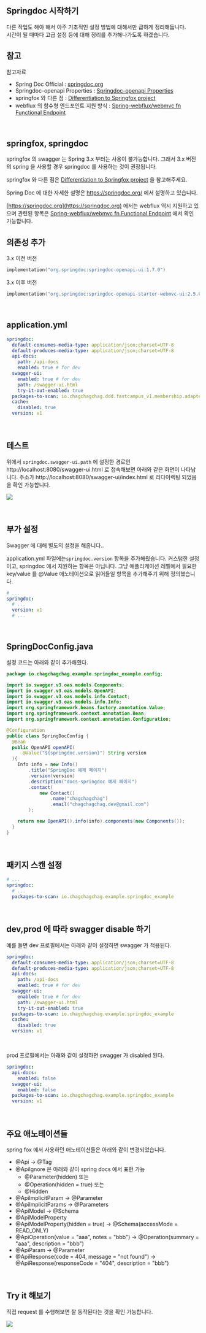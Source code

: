 ## Springdoc 시작하기
다른 작업도 해야 해서 아주 기초적인 설정 방법에 대해서만 급하게 정리해둡니다.<br/>
시간이 될 때마다 고급 설정 등에 대해 정리를 추가해나가도록 하겠습니다.<br/>



## 참고

참고자료

- Spring Doc Official : [springdoc.org](https://springdoc.org/)
- Springdoc-openapi Properties : [Springdoc-openapi Properties](https://springdoc.org/#properties)
- springfox 와 다른 점 :  [Differentiation to Springfox project](https://springdoc.org/#differentiation-to-springfox-project)
- webflux 의 함수형 엔드포인트 지원 방식 : [Spring-webflux/webmvc fn Functional Endpoint](https://springdoc.org/#spring-webfluxwebmvc-fn-with-functional-endpoints)

<br/>



## springfox, springdoc

springfox 의 swagger 는 Spring 3.x 부터는 사용이 불가능합니다. 그래서 3.x 버전의 spring 을 사용할 경우 springdoc 를 사용하는 것이 권장됩니다.

springfox 와 다른 점은 [Differentiation to Springfox project](https://springdoc.org/#differentiation-to-springfox-project) 을 참고해주세요.<br/>

Spring Doc 에 대한 자세한 설명은 https://springdoc.org/ 에서 설명하고 있습니다. <br/>

[https://springdoc.org](https://springdoc.org) 에서는 webflux 역시 지원하고 있으며 관련된 항목은 [Spring-webflux/webmvc fn Functional Endpoint](https://springdoc.org/#spring-webfluxwebmvc-fn-with-functional-endpoints) 에서 확인 가능합니다.<br/>



## 의존성 추가

3.x 이전 버전

```kotlin
implementation("org.springdoc:springdoc-openapi-ui:1.7.0")
```

3.x 이후 버전

```kotlin
implementation("org.springdoc:springdoc-openapi-starter-webmvc-ui:2.5.0")
```

<br/>



## application.yml

```yaml
springdoc:
  default-consumes-media-type: application/json;charset=UTF-8
  default-produces-media-type: application/json;charset=UTF-8
  api-docs:
    path: /api-docs
    enabled: true # for dev
  swagger-ui:
    enabled: true # for dev
    path: /swagger-ui.html
    try-it-out-enabled: true
  packages-to-scan: io.chagchagchag.ddd.fastcampus_v1.membership.adapter.in.web
  cache:
    disabled: true
  version: v1
```

<br/>



## 테스트

위에서 `springdoc.swagger-ui.path` 에 설정한 경로인 http://localhost:8080/swagger-ui.html 로 접속해보면 아래와 같은 화면이 나타납니다. 주소가 http://localhost:8080/swagger-ui/index.html 로 리다이렉팅 되었음을 확인 가능합니다.

![](./img/example-howto/springdoc.png)

<br/>



## 부가 설정

Swagger 에 대해 별도의 설정을 해줍니다..<br/>

application.yml 파일에는`springdoc.version` 항목을 추가해줬습니다. 커스텀한 설정이고, springdoc 에서 지원하는 항목은 아닙니다. 그냥 애플리케이션 레벨에서 필요한 key/value 를 @Value 애노테이션으로 읽어들일 항목을 추가해주기 위해 정의했습니다.

```yaml
# ...
springdoc:
  # ...
  version: v1
  # ...
```

<br/>



## SpringDocConfig.java

설정 코드는 아래와 같이 추가해줬다.

```java
package io.chagchagchag.example.springdoc_example.config;

import io.swagger.v3.oas.models.Components;
import io.swagger.v3.oas.models.OpenAPI;
import io.swagger.v3.oas.models.info.Contact;
import io.swagger.v3.oas.models.info.Info;
import org.springframework.beans.factory.annotation.Value;
import org.springframework.context.annotation.Bean;
import org.springframework.context.annotation.Configuration;

@Configuration
public class SpringDocConfig {
  @Bean
  public OpenAPI openAPI(
      @Value("${springdoc.version}") String version
  ){
    Info info = new Info()
        .title("SpringDoc 예제 페이지")
        .version(version)
        .description("docs-springdoc 예제 페이지")
        .contact(
            new Contact()
                .name("chagchagchag")
                .email("chagchagchag.dev@gmail.com")
        );

    return new OpenAPI().info(info).components(new Components());
  }
}
```

<br/>



## 패키지 스캔 설정

```yaml
# ...
springdoc:
  # ...
  packages-to-scan: io.chagchagchag.example.springdoc_example
```

<br/>



## dev,prod 에 따라 swagger disable 하기

예를 들면 dev 프로필에서는 아래와 같이 설정하면 swagger 가 적용된다.

```yaml
springdoc:
  default-consumes-media-type: application/json;charset=UTF-8
  default-produces-media-type: application/json;charset=UTF-8
  api-docs:
    path: /api-docs
    enabled: true # for dev
  swagger-ui:
    enabled: true # for dev
    path: /swagger-ui.html
    try-it-out-enabled: true
  packages-to-scan: io.chagchagchag.example.springdoc_example
  cache:
    disabled: true
  version: v1
```

<br/>



prod 프로필에서는 아래와 같이 설정하면 swagger 가 disabled 된다.

```yaml
springdoc:
  api-docs:
    enabled: false
  swagger-ui:
    enabled: false
  packages-to-scan: io.chagchagchag.example.springdoc_example
  version: v1
```

<br/>



## 주요 애노테이션들

spring fox 에서 사용하던 애노테이션들은 아래와 같이 변경되었습니다.

- @Api → @Tag
- @ApiIgnore 은 아래와 같이 spring docs 에서 표현 가능
  - @Parameter(hidden) 또는 
  - @Operation(hidden = true) 또는
  - @Hidden
- @ApiImplicitParam → @Parameter
- @ApiImplicitParams → @Parameters
- @ApiModel → @Schema
- @ApiModelProperty 
- @ApiModelProperty(hidden = true) → @Schema(accessMode = READ\_ONLY)
- @ApiOperation(value = "aaa", notes = "bbb") → @Operation(summary = "aaa", description = "bbb")
- @ApiParam → @Parameter
- @ApiResponse(code = 404, message = "not found") → @ApiResponse(responseCode = "404", description = "bbb")

<br/>



## Try it 해보기

직접 request 를 수행해보면 잘 동작된다는 것을 확인 가능합니다.

![](./img/example-howto/springdoc.png) 

